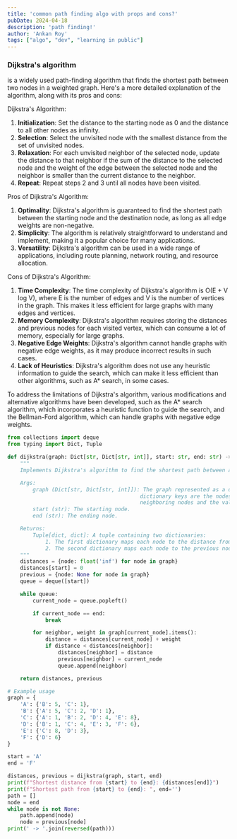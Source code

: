 ```yaml
---
title: 'common path finding algo with props and cons?'
pubDate: 2024-04-18
description: 'path finding!'
author: 'Ankan Roy'
tags: ["algo", "dev", "learning in public"]
---
```


### Dijkstra's algorithm 
is a widely used path-finding algorithm that finds the shortest path between two nodes in a weighted graph. Here's a more detailed explanation of the algorithm, along with its pros and cons:

Dijkstra's Algorithm:
1. **Initialization**: Set the distance to the starting node as 0 and the distance to all other nodes as infinity.
2. **Selection**: Select the unvisited node with the smallest distance from the set of unvisited nodes.
3. **Relaxation**: For each unvisited neighbor of the selected node, update the distance to that neighbor if the sum of the distance to the selected node and the weight of the edge between the selected node and the neighbor is smaller than the current distance to the neighbor.
4. **Repeat**: Repeat steps 2 and 3 until all nodes have been visited.

Pros of Dijkstra's Algorithm:
1. **Optimality**: Dijkstra's algorithm is guaranteed to find the shortest path between the starting node and the destination node, as long as all edge weights are non-negative.
2. **Simplicity**: The algorithm is relatively straightforward to understand and implement, making it a popular choice for many applications.
3. **Versatility**: Dijkstra's algorithm can be used in a wide range of applications, including route planning, network routing, and resource allocation.

Cons of Dijkstra's Algorithm:
1. **Time Complexity**: The time complexity of Dijkstra's algorithm is O(E + V log V), where E is the number of edges and V is the number of vertices in the graph. This makes it less efficient for large graphs with many edges and vertices.
2. **Memory Complexity**: Dijkstra's algorithm requires storing the distances and previous nodes for each visited vertex, which can consume a lot of memory, especially for large graphs.
3. **Negative Edge Weights**: Dijkstra's algorithm cannot handle graphs with negative edge weights, as it may produce incorrect results in such cases.
4. **Lack of Heuristics**: Dijkstra's algorithm does not use any heuristic information to guide the search, which can make it less efficient than other algorithms, such as A* search, in some cases.

To address the limitations of Dijkstra's algorithm, various modifications and alternative algorithms have been developed, such as the A* search algorithm, which incorporates a heuristic function to guide the search, and the Bellman-Ford algorithm, which can handle graphs with negative edge weights.

```python
from collections import deque
from typing import Dict, Tuple

def dijkstra(graph: Dict[str, Dict[str, int]], start: str, end: str) -> Tuple[dict, dict]:
    """
    Implements Dijkstra's algorithm to find the shortest path between a start and end node in a weighted graph.

    Args:
        graph (Dict[str, Dict[str, int]]): The graph represented as a dictionary of dictionaries, where the outer
                                          dictionary keys are the nodes and the inner dictionary keys are the
                                          neighboring nodes and the values are the weights of the edges.
        start (str): The starting node.
        end (str): The ending node.

    Returns:
        Tuple[dict, dict]: A tuple containing two dictionaries:
            1. The first dictionary maps each node to the distance from the start node.
            2. The second dictionary maps each node to the previous node in the shortest path.
    """
    distances = {node: float('inf') for node in graph}
    distances[start] = 0
    previous = {node: None for node in graph}
    queue = deque([start])

    while queue:
        current_node = queue.popleft()

        if current_node == end:
            break

        for neighbor, weight in graph[current_node].items():
            distance = distances[current_node] + weight
            if distance < distances[neighbor]:
                distances[neighbor] = distance
                previous[neighbor] = current_node
                queue.append(neighbor)

    return distances, previous

# Example usage
graph = {
    'A': {'B': 5, 'C': 1},
    'B': {'A': 5, 'C': 2, 'D': 1},
    'C': {'A': 1, 'B': 2, 'D': 4, 'E': 8},
    'D': {'B': 1, 'C': 4, 'E': 3, 'F': 6},
    'E': {'C': 8, 'D': 3},
    'F': {'D': 6}
}

start = 'A'
end = 'F'

distances, previous = dijkstra(graph, start, end)
print(f"Shortest distance from {start} to {end}: {distances[end]}")
print(f"Shortest path from {start} to {end}: ", end='')
path = []
node = end
while node is not None:
    path.append(node)
    node = previous[node]
print(' -> '.join(reversed(path)))
```
